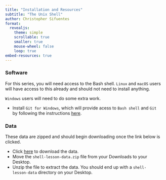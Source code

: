```yaml
---
title: "Installation and Resources"
subtitle: "The Unix Shell"
author: Christopher Sifuentes
format:
  revealjs: 
    theme: simple
    scrollable: true
    smaller: true
    mouse-wheel: false
    loop: true
embed-resources: true
---
```


### Software
For this series, you will need access to the Bash shell. `Linux` and `macOS` users will have access to this already and should not need to install anything. 

`Windows` users will need to do some extra work. 

- Install `Git for Windows`, which will provide acess to `Bash shell` and `Git` by following the instructions [here](https://carpentries.github.io/workshop-template/#shell).

### Data

These data are zipped and should begin downloading once the link below is clicked.

- Click [here](https://swcarpentry.github.io/shell-novice/data/shell-lesson-data.zip) to download the data.
- Move the `shell-lesson-data.zip` file from your Downloads to your Desktop.
- Unzip the file to extract the data. You should end up with a `shell-lesson-data` directory on your Desktop.